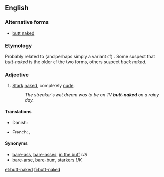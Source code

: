 ==English==

===Alternative forms===
* [[butt naked]]

===Etymology===
Probably related to (and perhaps simply a variant of) {{term|buck naked|lang=en}}. Some suspect that ''butt-naked'' is the older of the two forms, others suspect ''buck naked''.

===Adjective===
{{en-adj}}

# {{context|idiomatic|lang=en}} [[stark|Stark]] [[naked]], completely [[nude]].
#: ''The streaker's wet dream was to be on TV '''butt-naked''' on a rainy day.''

====Translations====
{{trans-top|idiomatic}}
* Danish: {{t|da|splitternøgen}}
{{trans-mid}}
* French: {{t+|fr|à poil}}, {{t|fr|cul nu}}
{{trans-bottom}}

====Synonyms====
* [[bare-ass]], [[bare-assed]], [[in the buff]] ''US''
* [[bare-arse]], [[bare-bum]], [[starkers]] ''UK''

[[et:butt-naked]]
[[fi:butt-naked]]
